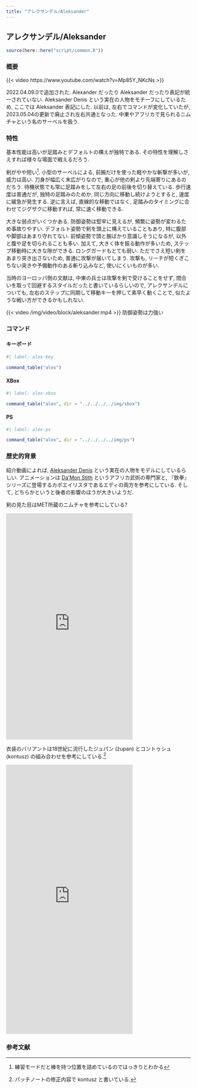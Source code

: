 ```yaml
---
title: "アレクサンデル/Aleksander"
---
```


## アレクサンデル/Aleksander {#sec-Aleksander}

```r
source(here::here("script/common.R"))
```

### 概要 {-}

{{< video https://www.youtube.com/watch?v=Mp85Y_NKcNs >}}

2022.04.09.0で追加された. Alexander だったり Aleksander だったり表記が統一されていない. Aleksander Denis という実在の人物をモチーフにしているため, ここでは Aleksander 表記にした. 以前は, 左右でコマンドが変化していたが, 2023.05.04の更新で廃止され左右共通となった. 中東やアフリカで見られるニムチャという名のサーベルを扱う.


### 特性 {-}

基本性能は高いが足踏みとデフォルトの構えが独特である. その特性を理解しさえすれば様々な場面で戦えるだろう.

剣がやや短い^[練習モードだと棒を持つ位置を詰めているのではっきりとわかる]. 小型のサーベルによる, 前腕だけを使った軽やかな斬撃が多いが, 威力は高い. 刀身が幅広く末広がりなので, 重心が他の剣より先端寄りにあるのだろう. 待機状態でも常に足踏みをして左右の足の前後を切り替えている. 歩行速度は普通だが, 独特の足踏みのためか, 同じ方向に移動し続けようとすると, 速度に緩急が発生する. 逆に言えば, 直線的な移動ではなく, 足踏みのタイミングに合わせてジグザクに移動すれば, 常に速く移動できる.

大きな弱点がいくつかある. 防御姿勢は堅牢に見えるが, 頻繁に姿勢が変わるため事故りやすい. デフォルト姿勢で剣を頭上に構えていることもあり, 特に腹部や脚部はあまり守れてない. 前傾姿勢で頭と腕ばかり意識しそうになるが, 以外と腹や足を切られることも多い.  加えて, 大きく体を振る動作が多いため, ステップ移動時に大きな隙ができる. ロングガードもとても弱い. ただでさえ短い剣をあまり突き出さないため, 普通に攻撃が届いてしまう. 攻撃も, リーチが短くぎこちない突きや予備動作のある斬り込みなど, 使いにくいものが多い.

当時のヨーロッパ側の文献は, 中東の兵士は攻撃を剣で受けることをせず, 間合いを取って回避するスタイルだったと書いているらしいので, アレクサンデルについても, 左右のステップに同期して移動キーを押して素早く動くことで, 似たような戦い方ができるかもしれない.

{{< video /img/video/block/aleksander.mp4 >}}
防御姿勢は力強い


### コマンド

:::{.panel-tabset}

#### キーボード

```r
#| label: alex-key

command_table("alex")
```

#### XBox

```r
#| label: alex-xbox

command_table("alex", dir = "../../../../img/xbox")
```

#### PS

```r
#| label: alex-ps

command_table("alex", dir = "../../../../img/ps")
```


:::


### 歴史的背景 {-}

紹介動画によれば, [Aleksander Denis](http://historia.kozieglowy.org/r-3-kozieglowy-w-ksiestwie-siewierskim/) という実在の人物をモデルにしているらしい. アニメーションは [Da'Mon Stith](https://www.youtube.com/c/DaMonStith) というアフリカ武術の専門家と, 『鉄拳』シリーズに登場するカポエイリスタであるエディの両方を参考にしている. そして, どちらかというと後者の影響のほうが大きいようだ.

剣の見た目はMET所蔵のニムチャを参考にしている?

<iframe src="https://assets.pinterest.com/ext/embed.html?id=1144125480307894604" height="617" width="345" frameborder="0" scrolling="no" ></iframe>

衣装のバリアントは18世紀に流行したジュパン (żupan) とコントゥシュ (kontusz) の組み合わせを参考にしている.^[パッチノートの修正内容で kontusz と書いている.]

<iframe src="https://assets.pinterest.com/ext/embed.html?id=1144125480309825692" height="734" width="345" frameborder="0" scrolling="no" ></iframe>


### 参考文献

::: {#refs}
:::
